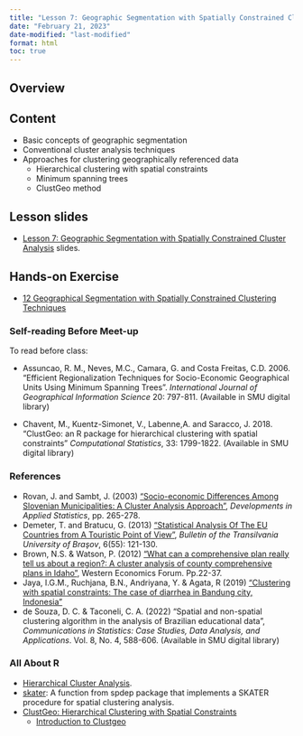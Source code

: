 ```yaml
---
title: "Lesson 7: Geographic Segmentation with Spatially Constrained Cluster Analysis"
date: "February 21, 2023"
date-modified: "last-modified"
format: html
toc: true
---
```


## Overview

## Content

-   Basic concepts of geographic segmentation
-   Conventional cluster analysis techniques
-   Approaches for clustering geographically referenced data
    -   Hierarchical clustering with spatial constraints
    -   Minimum spanning trees
    -   ClustGeo method

## Lesson slides

-   [Lesson 7: Geographic Segmentation with Spatially Constrained Cluster Analysis](..\lesson\Lesson07\Lesson07-SCCA.html) slides.

## Hands-on Exercise

-   [12 Geographical Segmentation with Spatially Constrained Clustering Techniques](https://r4gdsa.netlify.app/chap12.html)

### Self-reading Before Meet-up

To read before class:

-   Assuncao, R. M., Neves, M.C., Camara, G. and Costa Freitas, C.D. 2006. "Efficient Regionalization Techniques for Socio-Economic Geographical Units Using Minimum Spanning Trees". *International Journal of Geographical Information Science* 20: 797-811. (Available in SMU digital library)

-   Chavent, M., Kuentz-Simonet, V., Labenne,A. and Saracco, J. 2018. "ClustGeo: an R package for hierarchical clustering with spatial constraints" *Computational Statistics*, 33: 1799-1822. (Available in SMU digital library)

### References

-   Rovan, J. and Sambt, J. (2003) ["Socio-economic Differences Among Slovenian Municipalities: A Cluster Analysis Approach"](http://mrvar.fdv.uni-lj.si/pub/mz/mz19/rovan.pdf), *Developments in Applied Statistics*, pp. 265-278.\
-   Demeter, T. and Bratucu, G. (2013) ["Statistical Analysis Of The EU Countries from A Touristic Point of View"](https://webbut.unitbv.ro/index.php/Series_V/article/view/5438), *Bulletin of the Transilvania University of Braşov*, 6(55): 121-130.
-   Brown, N.S. & Watson, P. (2012) ["What can a comprehensive plan really tell us about a region?: A cluster analysis of county comprehensive plans in Idaho"](https://ageconsearch.umn.edu/record/176591/files/WEFFall2012v11n2_Brown.pdf), Western Economics Forum. Pp.22-37.
-   Jaya, I.G.M., Ruchjana, B.N., Andriyana, Y. & Agata, R (2019) ["Clustering with spatial constraints: The case of diarrhea in Bandung city, Indonesia"](https://iopscience.iop.org/article/10.1088/1742-6596/1397/1/012068)
-   de Souza, D. C. & Taconeli, C. A. (2022) "Spatial and non-spatial clustering algorithm in the analysis of Brazilian educational data", *Communications in Statistics: Case Studies, Data Analysis, and Applications*. Vol. 8, No. 4, 588-606. (Available in SMU digital library)

### All About R

-   [Hierarchical Cluster Analysis](http://uc-r.github.io/hc_clustering).
-   [skater](https://www.rdocumentation.org/packages/spdep/versions/0.8-1/topics/skater): A function from spdep package that implements a SKATER procedure for spatial clustering analysis.
-   [ClustGeo: Hierarchical Clustering with Spatial Constraints](https://cran.r-project.org/web/packages/ClustGeo/index.html)
    -   [Introduction to Clustgeo](https://cran.r-project.org/web/packages/ClustGeo/vignettes/intro_ClustGeo.html)
